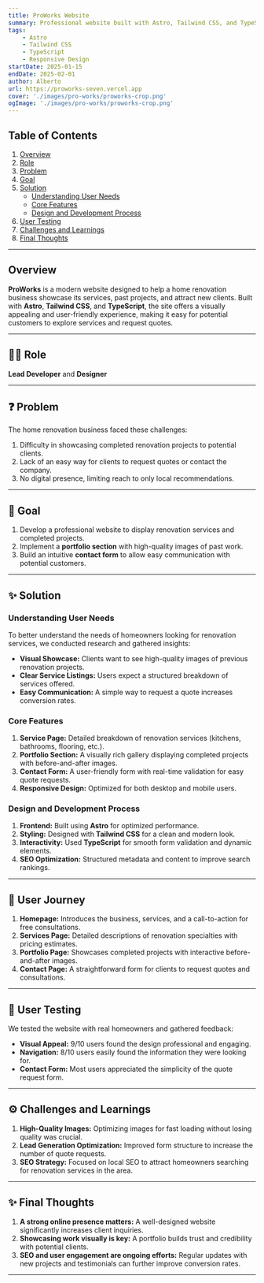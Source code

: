 ```yaml
---
title: ProWorks Website
summary: Professional website built with Astro, Tailwind CSS, and TypeScript for a home renovation business. The site showcases services, a portfolio, and a contact form to attract potential clients.
tags:
    - Astro
    - Tailwind CSS
    - TypeScript
    - Responsive Design
startDate: 2025-01-15
endDate: 2025-02-01
author: Alberto
url: https://proworks-seven.vercel.app
cover: './images/pro-works/proworks-crop.png'
ogImage: './images/pro-works/proworks-crop.png'
---
```


## Table of Contents
1. [Overview](#overview)
2. [Role](#role)
3. [Problem](#problem)
4. [Goal](#goal)
5. [Solution](#solution)
    - [Understanding User Needs](#understanding-user-needs)
    - [Core Features](#core-features)
    - [Design and Development Process](#design-and-development-process)
6. [User Testing](#user-testing)
7. [Challenges and Learnings](#challenges-and-learnings)
8. [Final Thoughts](#final-thoughts)

---

## Overview
**ProWorks** is a modern website designed to help a home renovation business showcase its services, past projects, and attract new clients. Built with **Astro**, **Tailwind CSS**, and **TypeScript**, the site offers a visually appealing and user-friendly experience, making it easy for potential customers to explore services and request quotes.

---

## 👨‍💻 Role
**Lead Developer** and **Designer**

---

## ❓ Problem
The home renovation business faced these challenges:
1. Difficulty in showcasing completed renovation projects to potential clients.
2. Lack of an easy way for clients to request quotes or contact the company.
3. No digital presence, limiting reach to only local recommendations.

---

## 🎯 Goal
1. Develop a professional website to display renovation services and completed projects.
2. Implement a **portfolio section** with high-quality images of past work.
3. Build an intuitive **contact form** to allow easy communication with potential customers.

---

## ✨ Solution

### Understanding User Needs
To better understand the needs of homeowners looking for renovation services, we conducted research and gathered insights:
- **Visual Showcase:** Clients want to see high-quality images of previous renovation projects.
- **Clear Service Listings:** Users expect a structured breakdown of services offered.
- **Easy Communication:** A simple way to request a quote increases conversion rates.

### Core Features
1. **Service Page:** Detailed breakdown of renovation services (kitchens, bathrooms, flooring, etc.).
2. **Portfolio Section:** A visually rich gallery displaying completed projects with before-and-after images.
3. **Contact Form:** A user-friendly form with real-time validation for easy quote requests.
4. **Responsive Design:** Optimized for both desktop and mobile users.

### Design and Development Process
1. **Frontend:** Built using **Astro** for optimized performance.
2. **Styling:** Designed with **Tailwind CSS** for a clean and modern look.
3. **Interactivity:** Used **TypeScript** for smooth form validation and dynamic elements.
4. **SEO Optimization:** Structured metadata and content to improve search rankings.

---

## 🚌 User Journey
1. **Homepage:** Introduces the business, services, and a call-to-action for free consultations.
2. **Services Page:** Detailed descriptions of renovation specialties with pricing estimates.
3. **Portfolio Page:** Showcases completed projects with interactive before-and-after images.
4. **Contact Page:** A straightforward form for clients to request quotes and consultations.

---

## 🧪 User Testing
We tested the website with real homeowners and gathered feedback:
- **Visual Appeal:** 9/10 users found the design professional and engaging.
- **Navigation:** 8/10 users easily found the information they were looking for.
- **Contact Form:** Most users appreciated the simplicity of the quote request form.

---

## ⚙️ Challenges and Learnings
1. **High-Quality Images:** Optimizing images for fast loading without losing quality was crucial.
2. **Lead Generation Optimization:** Improved form structure to increase the number of quote requests.
3. **SEO Strategy:** Focused on local SEO to attract homeowners searching for renovation services in the area.

---

## ✨ Final Thoughts
1. **A strong online presence matters:** A well-designed website significantly increases client inquiries.  
2. **Showcasing work visually is key:** A portfolio builds trust and credibility with potential clients.  
3. **SEO and user engagement are ongoing efforts:** Regular updates with new projects and testimonials can further improve conversion rates.  

---
